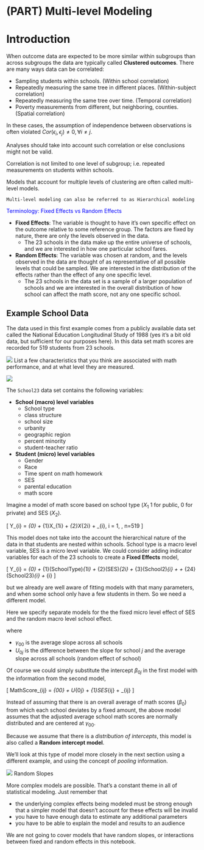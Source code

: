# (PART) Multi-level Modeling {-}


# Introduction

When outcome data are expected to be more similar within subgroups than across subgroups the data are typically called **Clustered outcomes**. There are many ways data can be correlated: 

* Sampling students within schools. (Within school correlation)
* Repeatedly measuring the same tree in different places. (Within-subject correlation)
* Repeatedly measuring the same tree over time. (Temporal correlation)
* Poverty measurements from different, but neighboring, counties. (Spatial correlation)

In these cases, the assumption of independence between observations is often violated $Cor(\epsilon_i, \epsilon_j)\neq 0, \forall i\neq j$. 

Analyses should take into account such correlation or else conclusions might not be valid.

Correlation is not limited to one level of subgroup; i.e. repeated measurements on students within schools. 

Models that account for multiple levels of clustering are often called multi-level models. 


```block2
Multi-level modeling can also be referred to as Hierarchical modeling
```

<span style="color:blue">Terminology: Fixed Effects vs Random Effects</span>

* **Fixed Effects**: The variable is thought to have it's own specific effect on the outcome relative to some reference group. The factors are fixed by nature, there are only the levels observed in the data.  
    - The 23 schools in the data make up the entire universe of schools, and we are interested in how one particular school fares. 
* **Random Effects**: The variable was chosen at random, and the levels observed in the data are thought of as representative of all possible levels that could be sampled. We are interested in the distribution of the effects rather than the effect of any one specific level. 
    - The 23 schools in the data set is a sample of a larger population of schools and we are interested in the overall distribution of how school can affect the math score, not any one specific school. 
    
    
    
## Example School Data 

The data used in this first example comes from a publicly available data set called the National Education Longitudinal Study of 1988 (yes it's a bit old data, but sufficient for our purposes here). In this data set math scores are recorded for 519 students from 23 schools. 

![](images/q.png) List a few characteristics that you think are associated with math performance, and at what level they are measured. 


![](images/multilevel.png)


The `School23` data set contains the following variables: 

* **School (macro) level variables**
    - School type
    - class structure
    - school size
    - urbanity
    - geographic region
    - percent minority
    - student-teacher ratio
* **Student (micro) level variables**
    - Gender
    - Race
    - Time spent on math homework
    - SES
    - parental education
    - math score

    
Imagine a model of math score based on school type ($X_{1}$ 1 for public, 0 for private) and SES ($X_{2}$). 

\[
Y_{i} = \beta_{0} + \beta_{1}X_{1i} + \beta_{2}X_{2i} + \epsilon_{i}, \qquad i = 1, \ldots, n=519
\]

This model does not take into the account the hierarchical nature of the data in that students are nested within schools. School type is a macro level variable, SES is a micro level variable. We could consider adding indicator variables for each of the 23 schools to create a **Fixed Effects** model,  

\[
Y_{i} = \beta_{0} + \beta_{1}(SchoolType)_{1i} + \beta_{2}(SES)_{2i} + \beta_{3}(School2)_{i} + \ldots + \beta_{24}(School23)_{i} + \epsilon_{i}
\]

but we already are well aware of fitting models with that many parameters, and when some school only have a few students in them. So we need a different model. 


Here we specify separate models for the the fixed micro level effect of SES and the random macro level school effect. 

\begin{equation*}
  \begin{aligned}
  MathScore_{ij} & = \beta_{0j} + \beta_{1}SES_{ij} + \epsilon_{ij}, \qquad i = 1, \ldots, n_{j}, j=1, \ldots, 23\\
  \beta_{0j} & = \gamma_{00} + U_{0j}
  \end{aligned}
\end{equation*}

where 

* $\gamma_{00}$ is the average slope across all schools
* $U_{0j}$ is the difference between the slope for school $j$ and the average slope across all schools (random effect of school)

Of course we could simply substitute the intercept $\beta_{0j}$ in the first model with the information from the second model, 

\[
  MathScore_{ij} = \gamma_{00} + U_{0j} + \beta_{1}SES_{ij} + \epsilon_{ij}
\]


Instead of assuming that there is an overall average of math scores ($\beta_0$) from which each school deviates by a fixed amount, the above model assumes that the adjusted average school math scores are normally distributed and are centered at $\gamma_{00}$. 

Because we assume that there is a _distribution of intercepts_, this model is also called a **Random intercept model**.

We'll look at this type of model more closely in the next section using a different example, and using the concept of _pooling_ information. 


![](images/q.png) Random Slopes

More complex models are possible. That's a constant theme in all of statistical modeling. Just remember that 

* the underlying complex effects being modeled must be strong enough that a simpler model that doesn't account for these effects will be invalid
* you have to have enough data to estimate any additional parameters
* you have to be able to explain the model and results to an audience

We are not going to cover models that have random slopes, or interactions between fixed and random effects in this notebook. 





